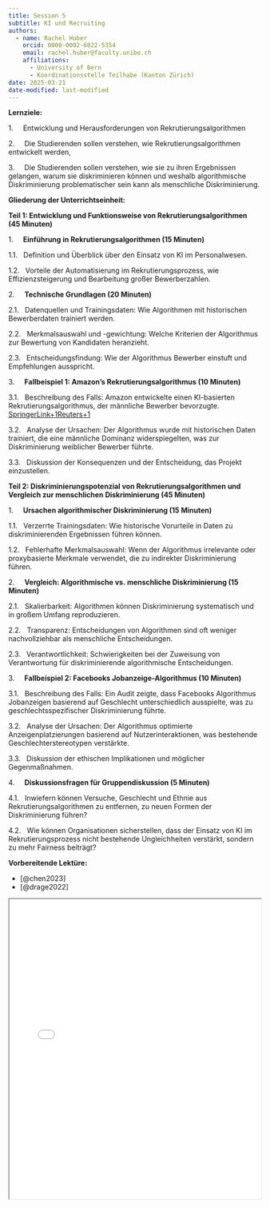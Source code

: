 ```yaml
---
title: Session 5
subtitle: KI und Recruiting
authors: 
  - name: Rachel Huber
    orcid: 0000-0002-6022-5354
    email: rachel.huber@faculty.unibe.ch
    affiliations:
      - University of Bern
      - Koordinationsstelle Teilhabe (Kanton Zürich)
date: 2025-03-21
date-modified: last-modified
---
```


**Lernziele:**

1.     Entwicklung und Herausforderungen von Rekrutierungsalgorithmen​

2.     Die Studierenden sollen verstehen, wie Rekrutierungsalgorithmen entwickelt werden,

3.     Die Studierenden sollen verstehen, wie sie zu ihren Ergebnissen gelangen, warum sie diskriminieren können und weshalb algorithmische Diskriminierung problematischer sein kann als menschliche Diskriminierung.​

**Gliederung der Unterrichtseinheit:**

**Teil 1: Entwicklung und Funktionsweise von Rekrutierungsalgorithmen (45 Minuten)**

1.     **Einführung in Rekrutierungsalgorithmen (15 Minuten)**

1.1.   Definition und Überblick über den Einsatz von KI im Personalwesen.​

1.2.   Vorteile der Automatisierung im Rekrutierungsprozess, wie Effizienzsteigerung und Bearbeitung großer Bewerberzahlen.​

2.     **Technische Grundlagen (20 Minuten)**

2.1.   Datenquellen und Trainingsdaten: Wie Algorithmen mit historischen Bewerberdaten trainiert werden.​

2.2.   Merkmalsauswahl und -gewichtung: Welche Kriterien der Algorithmus zur Bewertung von Kandidaten heranzieht.​

2.3.   Entscheidungsfindung: Wie der Algorithmus Bewerber einstuft und Empfehlungen ausspricht.​

3.     **Fallbeispiel 1: Amazon's Rekrutierungsalgorithmus (10 Minuten)**

3.1.   Beschreibung des Falls: Amazon entwickelte einen KI-basierten Rekrutierungsalgorithmus, der männliche Bewerber bevorzugte.​[SpringerLink+1Reuters+1](https://link.springer.com/article/10.1007/s13347-022-00543-1?utm_source=chatgpt.com)

3.2.   Analyse der Ursachen: Der Algorithmus wurde mit historischen Daten trainiert, die eine männliche Dominanz widerspiegelten, was zur Diskriminierung weiblicher Bewerber führte.​

3.3.   Diskussion der Konsequenzen und der Entscheidung, das Projekt einzustellen.​

**Teil 2: Diskriminierungspotenzial von Rekrutierungsalgorithmen und Vergleich zur menschlichen Diskriminierung (45 Minuten)**

1.     **Ursachen algorithmischer Diskriminierung (15 Minuten)**

1.1.   Verzerrte Trainingsdaten: Wie historische Vorurteile in Daten zu diskriminierenden Ergebnissen führen können.​

1.2.   Fehlerhafte Merkmalsauswahl: Wenn der Algorithmus irrelevante oder proxybasierte Merkmale verwendet, die zu indirekter Diskriminierung führen.​

2.     **Vergleich: Algorithmische vs. menschliche Diskriminierung (15 Minuten)**

2.1.   Skalierbarkeit: Algorithmen können Diskriminierung systematisch und in großem Umfang reproduzieren.​

2.2.   Transparenz: Entscheidungen von Algorithmen sind oft weniger nachvollziehbar als menschliche Entscheidungen.​

2.3.   Verantwortlichkeit: Schwierigkeiten bei der Zuweisung von Verantwortung für diskriminierende algorithmische Entscheidungen.​

3.     **Fallbeispiel 2: Facebooks Jobanzeige-Algorithmus (10 Minuten)**

3.1.   Beschreibung des Falls: Ein Audit zeigte, dass Facebooks Algorithmus Jobanzeigen basierend auf Geschlecht unterschiedlich ausspielte, was zu geschlechtsspezifischer Diskriminierung führte.​

3.2.   Analyse der Ursachen: Der Algorithmus optimierte Anzeigenplatzierungen basierend auf Nutzerinteraktionen, was bestehende Geschlechterstereotypen verstärkte.​

3.3.   Diskussion der ethischen Implikationen und möglicher Gegenmaßnahmen.​

4.     **Diskussionsfragen für Gruppendiskussion (5 Minuten)**

4.1.   Inwiefern können Versuche, Geschlecht und Ethnie aus Rekrutierungsalgorithmen zu entfernen, zu neuen Formen der Diskriminierung führen?​

4.2.   Wie können Organisationen sicherstellen, dass der Einsatz von KI im Rekrutierungsprozess nicht bestehende Ungleichheiten verstärkt, sondern zu mehr Fairness beiträgt?​

**Vorbereitende Lektüre:**

-   [@chen2023]
-   [@drage2022]

::: {.callout-tip title="Slides" collapse="true"}
<iframe src="/assets/files/PPP_Forschungskolloquium_Decoding_Inequality_Uni_Bern.pdf" width="100%" height="600px" loading="lazy" allowfullscreen title="Slides Decoding Inequality">

This browser does not support PDFs. Please download the PDF <a href="/assets/files/PPP_Forschungskolloquium_Decoding_Inequality_Uni_Bern.pdf">download the PDF</a> to view it.

</iframe>
:::
